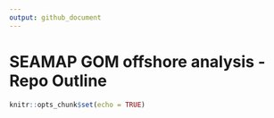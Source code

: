 ```yaml
---
output: github_document
---
```


# SEAMAP GOM offshore analysis - Repo Outline

```r
knitr::opts_chunk$set(echo = TRUE)
```

